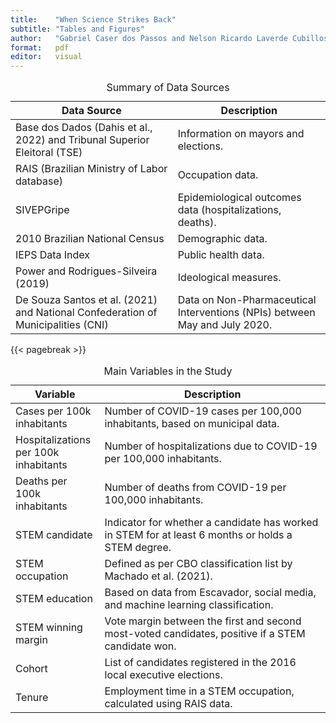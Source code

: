 ```yaml
---
title:    "When Science Strikes Back"
subtitle: "Tables and Figures"
author:   "Gabriel Caser dos Passos and Nelson Ricardo Laverde Cubillos"
format:   pdf
editor:   visual
---
```


| **Data Source**                                                                  | **Description**                                                            |
|----------------------------------------------------------------------------------|----------------------------------------------------------------------------|
| Base dos Dados (Dahis et al., 2022) and Tribunal Superior Eleitoral (TSE)        | Information on mayors and elections.                                       |
| RAIS (Brazilian Ministry of Labor database)                                      | Occupation data.                                                           |
| SIVEPGripe                                                                       | Epidemiological outcomes data (hospitalizations, deaths).                  |
| 2010 Brazilian National Census                                                   | Demographic data.                                                          |
| IEPS Data Index                                                                  | Public health data.                                                        |
| Power and Rodrigues-Silveira (2019)                                              | Ideological measures.                                                      |
| De Souza Santos et al. (2021) and National Confederation of Municipalities (CNI) | Data on Non-Pharmaceutical Interventions (NPIs) between May and July 2020. |

: Summary of Data Sources

{{< pagebreak >}}

| **Variable**                          | **Description**                                                                                    |
|---------------------------------------|----------------------------------------------------------------------------------------------------|
| Cases per 100k inhabitants            | Number of COVID-19 cases per 100,000 inhabitants, based on municipal data.                         |
| Hospitalizations per 100k inhabitants | Number of hospitalizations due to COVID-19 per 100,000 inhabitants.                                |
| Deaths per 100k inhabitants           | Number of deaths from COVID-19 per 100,000 inhabitants.                                            |
| STEM candidate                        | Indicator for whether a candidate has worked in STEM for at least 6 months or holds a STEM degree. |
| STEM occupation                       | Defined as per CBO classification list by Machado et al. (2021).                                   |
| STEM education                        | Based on data from Escavador, social media, and machine learning classification.                   |
| STEM winning margin                   | Vote margin between the first and second most-voted candidates, positive if a STEM candidate won.  |
| Cohort                                | List of candidates registered in the 2016 local executive elections.                               |
| Tenure                                | Employment time in a STEM occupation, calculated using RAIS data.                                  |

: Main Variables in the Study
